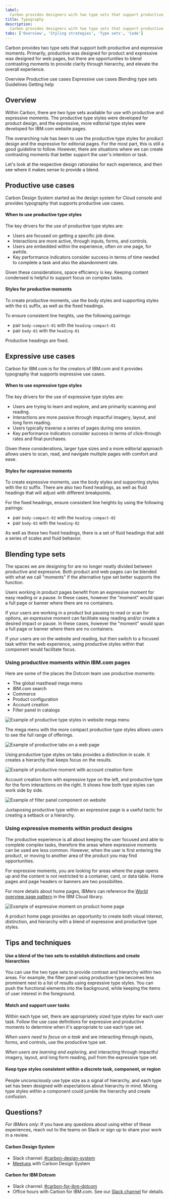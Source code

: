 ```yaml
---
label:
  Carbon provides designers with two type sets that support productive and expressive experiences.
title: Typography
description:
  Carbon provides designers with two type sets that support productive and expressive experiences.
tabs: ['Overview', 'Styling strategies', 'Type sets', 'Code']
---
```


<PageDescription>

Carbon provides two type sets that support both productive and expressive moments. Primarily,
productive was designed for product and expressive was designed for web pages, but there are
opportunities to blend contrasting moments to provide clarity through hierarchy, and elevate the
overall experience.

</PageDescription>

<AnchorLinks>

<AnchorLink>Overview</AnchorLink>
<AnchorLink>Productive use cases</AnchorLink>
<AnchorLink>Expressive use cases</AnchorLink>
<AnchorLink>Blending type sets</AnchorLink>
<AnchorLink>Guidelines</AnchorLink>
<AnchorLink>Getting help</AnchorLink>

</AnchorLinks>

## Overview

Within Carbon, there are two type sets available for use with productive and expressive moments. The
productive type styles were developed for product design, and the expressive, more editorial type
styles were developed for IBM.com website pages.

The overarching rule has been to use the productive type styles for product design and the
expressive for editorial pages. For the most part, this is still a good guideline to follow.
However, there are situations where we can create contrasting moments that better support the user's
intention or task.

Let's look at the respective design rationales for each experience, and then see where it makes
sense to provide a blend.

## Productive use cases

Carbon Design System started as the design system for Cloud console and provides typography that
supports productive use cases.

#### When to use productive type styles

The key drivers for the use of productive type styles are:

- Users are focused on getting a specific job done.
- Interactions are more active, through inputs, forms, and controls.
- Users are embedded within the experience, often on one page, for awhile.
- Key performance indicators consider success in terms of time needed to complete a task and also
  the abandonment rate.

Given these considerations, space efficiency is key. Keeping content condensed is helpful to support
focus on complex tasks.

#### Styles for productive moments

To create productive moments, use the body styles and supporting styles with the `01` suffix, as
well as the fixed headings.

To ensure consistent line heights, use the following pairings:

- pair `body-compact-01` with the `heading-compact-01`
- pair `body-01` with the `heading-01`

Productive headings are fixed.

## Expressive use cases

Carbon for IBM.com is for the creators of IBM.com and it provides typography that supports
expressive use cases.

#### When to use expressive type styles

The key drivers for the use of expressive type styles are:

- Users are trying to learn and explore, and are primarily scanning and reading.
- Interactions are more passive through impactful imagery, layout, and long form reading.
- Users typically traverse a series of pages during one session.
- Key performance indicators consider success in terms of click-through rates and final purchases.

Given these considerations, larger type sizes and a more editorial approach allows users to scan,
read, and navigate multiple pages with comfort and ease.

#### Styles for expressive moments

To create expressive moments, use the body styles and supporting styles with the `02` suffix. There
are also two fixed headings, as well as fluid headings that will adjust with different breakpoints.

For the fixed headings, ensure consistent line heights by using the following pairings:

- pair `body-compact-02` with the `heading-compact-02`
- pair `body-02` with the `heading-02`

As well as these two fixed headings, there is a set of fluid headings that add a series of scales
and fluid behavior.

## Blending type sets

The spaces we are designing for are no longer neatly divided between productive and expressive. Both
product and web pages can be blended with what we call "moments" if the alternative type set better
supports the function.

Users working in product pages benefit from an expressive moment for easy reading or a pause. In
these cases, however the "moment" would span a full page or banner where there are no containers.

If your users are working in a product but pausing to read or scan for options, an expressive moment
can facilitate easy reading and/or create a desired impact or pause. In these cases, however the
"moment" would span a full page or banner where there are no containers.

If your users are on the website and reading, but then switch to a focused task within the web
experience, using productive styles within that component would facilitate focus.

### Using productive moments within IBM.com pages

Here are some of the places the Dotcom team use productive moments:

- The global masthead mega menu
- IBM.com search
- Commerce
- Product configuration
- Account creation
- Filter panel in catalogs

<Row>
<Column colLg={12}>

![Example of productive type styles in website mega menu](/guidelines/typography/productive-in-expressive-megamenu.png)

</Column>
</Row>

<Caption>
  The mega menu with the more compact productive type styles allows users to see the full range of
  offerings.
</Caption>

<Row>
<Column colLg={12}>

![Example of productive tabs on a web page](/guidelines/typography/productive-in-expressive-tabs2.png)

</Column>
</Row>
<Caption>Using productive type styles on tabs provides a distinction in scale. It creates a hierarchy that keeps focus on the results.</Caption>

<Row>
<Column colLg={12}>

![Example of productive moment with account creation form](/guidelines/typography/productive-in-expressive-URX.png)

</Column>
</Row>

<Caption>
  Account creation form with expressive type on the left, and productive type for the form
  interactions on the right. It shows how both type styles can work side by side.
</Caption>

<Row>
<Column colLg={12}>

![Example of filter panel component on website](/guidelines/typography/productive-in-expressive-filter.png)

</Column>
</Row>

<Caption>
  Juxtaposing productive type within an expressive page is a useful tactic for creating a setback or
  a hierarchy.
</Caption>

### Using expressive moments within product designs

The productive experience is all about keeping the user focused and able to complete complex tasks,
therefore the areas where expressive moments can be used are less common. However, when the user is
first entering the product, or moving to another area of the product you may find opportunities.

For expressive moments, you are looking for areas where the page opens up and the content is not
restricted to a container, card, or data table. Home pages and page headers or banners are two
possibilites.

For more details about home pages, IBMers can reference the
[World overview page pattern](https://pages.github.ibm.com/ibmcloud/pal/patterns/world-overview-pages/usage/)
in the IBM Cloud library.

<Row>
<Column colLg={12}>

![Example of expressive moment on product home page](/guidelines/typography/expressive-in-productive-homepage.png)

</Column>
</Row>

<Caption>
  A product home page provides an opportunity to create both visual interest, distinction, and
  hierarchy with a blend of expressive and productive type styles.
</Caption>

## Tips and techniques

#### Use a blend of the two sets to establish distinctions and create hierarchies

You can use the two type sets to provide contrast and hierarchy within two areas. For example, the
filter panel using productive type becomes less prominent next to a list of results using expressive
type styles. You can push the functional elements into the background, while keeping the items of
user interest in the foreground.

#### Match and support user tasks

Within each type set, there are appropriately sized type styles for each user task. Follow the use
case definitions for expressive and productive moments to determine when it's appropriate to use
each type set.

_When users need to focus on a task_ and are interacting through inputs, forms, and controls, use
the productive type set.

_When users are learning and exploring,_ and interacting through impactful imagery, layout, and long
form reading, pull from the expressive type set.

#### Keep type styles consistent within a discrete task, component, or region

People unconsciously use type size as a signal of hierarchy, and each type set has been designed
with expectations about hierarchy in mind. Mixing type styles within a component could jumble the
hierarchy and create confusion.

## Questions?

_For IBMers only:_ If you have any questions about using either of these experiences, reach out to
the teams on Slack or sign up to share your work in a review.

#### Carbon Design System

- Slack channel: [#carbon-design-system](https://ibm-studios.slack.com/messages/C0M053VPT/)
- [Meetups](https://www.carbondesignsystem.com/whats-happening/meetups/) with Carbon Design System

#### Carbon for IBM Dotcom

- Slack channel: [#carbon-for-ibm-dotcom](https://cognitive-app.slack.com/archives/C2PLX8GQ6)
- Office hours with Carbon for IBM.com. See our
  [Slack channel](https://cognitive-app.slack.com/archives/C2PLX8GQ6) for details.
